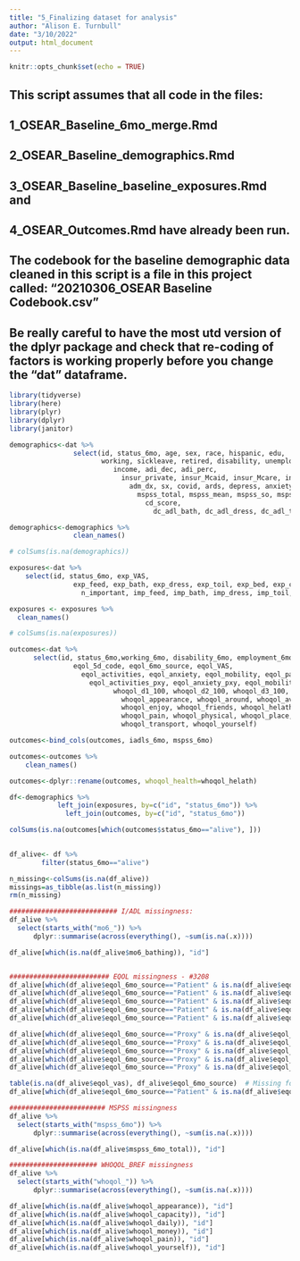 ```yaml
---
title: "5_Finalizing dataset for analysis"
author: "Alison E. Turnbull"
date: "3/10/2022"
output: html_document
---
```


```r
knitr::opts_chunk$set(echo = TRUE)
```

## This script assumes that all code in the files:
##            1_OSEAR_Baseline_6mo_merge.Rmd  
##            2_OSEAR_Baseline_demographics.Rmd 
##            3_OSEAR_Baseline_baseline_exposures.Rmd and
##            4_OSEAR_Outcomes.Rmd have already been run.
## The codebook for the baseline demographic data cleaned in this script is a file in this project called: "20210306_OSEAR Baseline Codebook.csv"

## Be really careful to have the most utd version of the dplyr package and check that re-coding of factors is working properly before you change the "dat" dataframe. 

```r
library(tidyverse)
library(here)
library(plyr)
library(dplyr)
library(janitor)
```


```r
demographics<-dat %>%
                select(id, status_6mo, age, sex, race, hispanic, edu, 
                       working, sickleave, retired, disability, unemployed, baseline_employment.unknown,
                          income, adi_dec, adi_perc, 
                            insur_private, insur_Mcaid, insur_Mcare, insur_None,
                              adm_dx, sx, covid, ards, depress, anxiety, cfs,
                                mspss_total, mspss_mean, mspss_so, mspss_fam, mspss_fr,
                                  cd_score,
                                    dc_adl_bath, dc_adl_dress, dc_adl_toil, dc_adl_bed, dc_adl_cont, dc_adl_feed)

demographics<-demographics %>%
                clean_names()

# colSums(is.na(demographics))

```

```r
exposures<-dat %>%
    select(id, status_6mo, exp_VAS, 
                exp_feed, exp_bath, exp_dress, exp_toil, exp_bed, exp_clean, exp_money, exp_mobile, exp_cook, exp_shop, exp_meds, exp_phone, n_expects,
                  n_important, imp_feed, imp_bath, imp_dress, imp_toil, imp_bed, imp_clean, imp_money, imp_mobile, imp_cook, imp_shop, imp_meds, imp_phone)

exposures <- exposures %>%
  clean_names()

# colSums(is.na(exposures))
```


```r
outcomes<-dat %>%
      select(id, status_6mo,working_6mo, disability_6mo, employment_6mo.unknown, retired_6mo, sickleave_6mo, unemployed_6mo,
                eqol_5d_code, eqol_6mo_source, eqol_VAS,
                  eqol_activities, eqol_anxiety, eqol_mobility, eqol_pain, eqol_selfcare,
                    eqol_activities_pxy, eqol_anxiety_pxy, eqol_mobility_pxy, eqol_pain_pxy, eqol_selfcare_pxy,
                          whoqol_d1_100, whoqol_d2_100, whoqol_d3_100, whoqol_d4_100, whoqol_d1, whoqol_d2, whoqol_d3, whoqol_d4,
                            whoqol_appearance, whoqol_around, whoqol_available, whoqol_capacity, whoqol_concentrate, whoqol_daily, whoqol_energy, 
                            whoqol_enjoy, whoqol_friends, whoqol_helath, whoqol_leisure, whoqol_meaningful, whoqol_med, whoqol_money, whoqol_negative,
                            whoqol_pain, whoqol_physical, whoqol_place, whoqol_relationships, whoqol_safe, whoqol_sex, whoqol_sleep, 
                            whoqol_transport, whoqol_yourself)

outcomes<-bind_cols(outcomes, iadls_6mo, mspss_6mo)

outcomes<-outcomes %>%
    clean_names()

outcomes<-dplyr::rename(outcomes, whoqol_health=whoqol_helath)

df<-demographics %>%
            left_join(exposures, by=c("id", "status_6mo")) %>%
              left_join(outcomes, by=c("id", "status_6mo"))

colSums(is.na(outcomes[which(outcomes$status_6mo=="alive"), ]))
 
```

```r
df_alive<- df %>%
        filter(status_6mo=="alive")

n_missing<-colSums(is.na(df_alive))
missings=as_tibble(as.list(n_missing))
rm(n_missing)

########################### I/ADL missingness: 
df_alive %>%
  select(starts_with("mo6_")) %>%
      dplyr::summarise(across(everything(), ~sum(is.na(.x))))

df_alive[which(is.na(df_alive$mo6_bathing)), "id"]


######################### EQOL missingness - #3208
df_alive[which(df_alive$eqol_6mo_source=="Patient" & is.na(df_alive$eqol_activities)), "id"] 
df_alive[which(df_alive$eqol_6mo_source=="Patient" & is.na(df_alive$eqol_mobility)), "id"] 
df_alive[which(df_alive$eqol_6mo_source=="Patient" & is.na(df_alive$eqol_anxiety)), "id"]
df_alive[which(df_alive$eqol_6mo_source=="Patient" & is.na(df_alive$eqol_pain)), "id"]
df_alive[which(df_alive$eqol_6mo_source=="Patient" & is.na(df_alive$eqol_selfcare)), "id"]

df_alive[which(df_alive$eqol_6mo_source=="Proxy" & is.na(df_alive$eqol_activities_pxy)), "id"] 
df_alive[which(df_alive$eqol_6mo_source=="Proxy" & is.na(df_alive$eqol_mobility_pxy)), "id"] 
df_alive[which(df_alive$eqol_6mo_source=="Proxy" & is.na(df_alive$eqol_anxiety_pxy)), "id"]
df_alive[which(df_alive$eqol_6mo_source=="Proxy" & is.na(df_alive$eqol_pain_pxy)), "id"]
df_alive[which(df_alive$eqol_6mo_source=="Proxy" & is.na(df_alive$eqol_selfcare_pxy)), "id"]   #3131 is strange, but is NOT missing any data

table(is.na(df_alive$eqol_vas), df_alive$eqol_6mo_source)  # Missing for 2 pts who completed EQ-5D
df_alive[which(df_alive$eqol_6mo_source=="Patient" & is.na(df_alive$eqol_vas)), c("id", "eqol_6mo_source", "eqol_vas")] #3028 and 2020

######################## MSPSS missingness
df_alive %>%
  select(starts_with("mspss_6mo")) %>%
      dplyr::summarise(across(everything(), ~sum(is.na(.x))))

df_alive[which(is.na(df_alive$mspss_6mo_total)), "id"]

###################### WHOQOL_BREF missingness
df_alive %>%
  select(starts_with("whoqol_")) %>%
      dplyr::summarise(across(everything(), ~sum(is.na(.x))))

df_alive[which(is.na(df_alive$whoqol_appearance)), "id"]
df_alive[which(is.na(df_alive$whoqol_capacity)), "id"]
df_alive[which(is.na(df_alive$whoqol_daily)), "id"]
df_alive[which(is.na(df_alive$whoqol_money)), "id"]
df_alive[which(is.na(df_alive$whoqol_pain)), "id"]
df_alive[which(is.na(df_alive$whoqol_yourself)), "id"]

```


